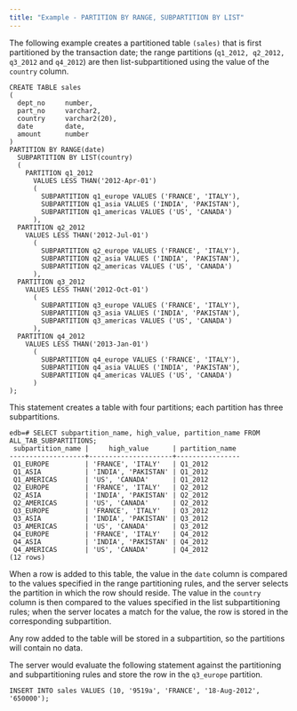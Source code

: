 ```yaml
---
title: "Example - PARTITION BY RANGE, SUBPARTITION BY LIST"
---
```


<div id="example_partition_by_range_subpartition_by_list" class="registered_link"></div>

The following example creates a partitioned table `(sales)` that is first partitioned by the transaction date; the range partitions (`q1_2012, q2_2012, q3_2012` and `q4_2012`) are then list-subpartitioned using the value of the `country` column.

```text
CREATE TABLE sales
(
  dept_no     number,
  part_no     varchar2,
  country     varchar2(20),
  date        date,
  amount      number
)
PARTITION BY RANGE(date)
  SUBPARTITION BY LIST(country)
  (
    PARTITION q1_2012
      VALUES LESS THAN('2012-Apr-01')
      (
        SUBPARTITION q1_europe VALUES ('FRANCE', 'ITALY'),
        SUBPARTITION q1_asia VALUES ('INDIA', 'PAKISTAN'),
        SUBPARTITION q1_americas VALUES ('US', 'CANADA')
      ),
  PARTITION q2_2012
    VALUES LESS THAN('2012-Jul-01')
      (
        SUBPARTITION q2_europe VALUES ('FRANCE', 'ITALY'),
        SUBPARTITION q2_asia VALUES ('INDIA', 'PAKISTAN'),
        SUBPARTITION q2_americas VALUES ('US', 'CANADA')
      ),
  PARTITION q3_2012
    VALUES LESS THAN('2012-Oct-01')
      (
        SUBPARTITION q3_europe VALUES ('FRANCE', 'ITALY'),
        SUBPARTITION q3_asia VALUES ('INDIA', 'PAKISTAN'),
        SUBPARTITION q3_americas VALUES ('US', 'CANADA')
      ),
  PARTITION q4_2012
    VALUES LESS THAN('2013-Jan-01')
      (
        SUBPARTITION q4_europe VALUES ('FRANCE', 'ITALY'),
        SUBPARTITION q4_asia VALUES ('INDIA', 'PAKISTAN'),
        SUBPARTITION q4_americas VALUES ('US', 'CANADA')
      )
);
```

This statement creates a table with four partitions; each partition has three subpartitions.

```text
edb=# SELECT subpartition_name, high_value, partition_name FROM ALL_TAB_SUBPARTITIONS;
 subpartition_name |     high_value      | partition_name
-------------------+---------------------+----------------
 Q1_EUROPE         | 'FRANCE', 'ITALY'   | Q1_2012
 Q1_ASIA           | 'INDIA', 'PAKISTAN' | Q1_2012
 Q1_AMERICAS       | 'US', 'CANADA'      | Q1_2012
 Q2_EUROPE         | 'FRANCE', 'ITALY'   | Q2_2012
 Q2_ASIA           | 'INDIA', 'PAKISTAN' | Q2_2012
 Q2_AMERICAS       | 'US', 'CANADA'      | Q2_2012
 Q3_EUROPE         | 'FRANCE', 'ITALY'   | Q3_2012
 Q3_ASIA           | 'INDIA', 'PAKISTAN' | Q3_2012
 Q3_AMERICAS       | 'US', 'CANADA'      | Q3_2012
 Q4_EUROPE         | 'FRANCE', 'ITALY'   | Q4_2012
 Q4_ASIA           | 'INDIA', 'PAKISTAN' | Q4_2012
 Q4_AMERICAS       | 'US', 'CANADA'      | Q4_2012
(12 rows)
```

When a row is added to this table, the value in the `date` column is compared to the values specified in the range partitioning rules, and the server selects the partition in which the row should reside. The value in the `country` column is then compared to the values specified in the list subpartitioning rules; when the server locates a match for the value, the row is stored in the corresponding subpartition.

Any row added to the table will be stored in a subpartition, so the partitions will contain no data.

The server would evaluate the following statement against the partitioning and subpartitioning rules and store the row in the `q3_europe` partition.

`INSERT INTO sales VALUES (10, '9519a', 'FRANCE', '18-Aug-2012', '650000');`
